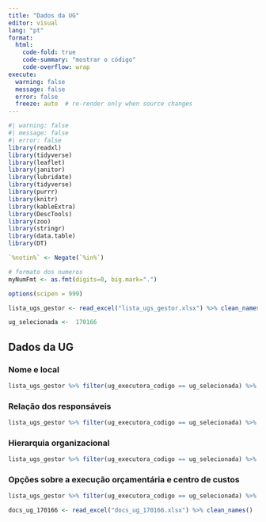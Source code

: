```yaml
---
title: "Dados da UG"
editor: visual
lang: "pt"
format:
  html:
    code-fold: true
    code-summary: "mostrar o código"
    code-overflow: wrap
execute:
  warning: false
  message: false
  error: false
  freeze: auto  # re-render only when source changes 
---
```


```r
#| warning: false
#| message: false
#| error: false
library(readxl)
library(tidyverse)
library(leaflet)
library(janitor)
library(lubridate)
library(tidyverse)
library(purrr)
library(knitr)
library(kableExtra)
library(DescTools)
library(zoo)
library(stringr)
library(data.table)
library(DT)
```

```r
`%notin%` <- Negate(`%in%`)

# formato dos numeros
myNumFmt <- as.fmt(digits=0, big.mark=".")

options(scipen = 999)
```

```r
lista_ugs_gestor <- read_excel("lista_ugs_gestor.xlsx") %>% clean_names()
```

```r
ug_selecionada <-  170166
```

## Dados da UG

### Nome e local

```r
lista_ugs_gestor %>% filter(ug_executora_codigo == ug_selecionada) %>% select( ug_executora_nome, ug_executora_codigo, uge_municipio_nome, uge_uf_sigla) %>%  pivot_longer( cols = everything()) %>% kable(col.names = c("", ""))
```

### Relação dos responsáveis

```r
lista_ugs_gestor %>% filter(ug_executora_codigo == ug_selecionada) %>% select(uge_assinatura_ne_responsavel_nome,uge_assinatura_ne_substituto_nome,uge_conf_documental_responsavel_nome,uge_conf_documental_substituto_nome,uge_contador_responsavel_nome,uge_contador_substituto_nome,uge_fechamento_lc_responsavel_nome,uge_fechamento_lc_substituto_nome,uge_gestor_financeiro_responsavel_nome,uge_gestor_financeiro_substituto_nome,uge_inscricao_ne_rp_responsavel_nome,uge_inscricao_ne_rp_substituto_nome,uge_ordenador_responsavel_nome,uge_ordenador_substituto_nome) %>% pivot_longer( cols = everything()) %>% kable()
```

### Hierarquia organizacional

```r
lista_ugs_gestor %>% filter(ug_executora_codigo == ug_selecionada) %>% select( orgao_uge_nome, orgao_uge_orgao_superior_nome, orgao_uge_orgao_maximo_nome, uge_ug_setorial_financeira_nome, uge_ug_setorial_financeira_codigo, uge_ug_setorial_orcamentaria_nome, uge_ug_setorial_orcamentaria_codigo) %>% pivot_longer( cols = everything()) %>% kable()
```

### Opções sobre a execução orçamentária e centro de custos

```r
lista_ugs_gestor %>% filter(ug_executora_codigo == ug_selecionada) %>% select(orgao_uge_detalhamento_credito, orgao_uge_utiliza_pi_s_n, orgao_uge_usa_centro_custo_s_n ) %>% pivot_longer( cols = everything()) %>% kable()
```

```r
docs_ug_170166 <- read_excel("docs_ug_170166.xlsx") %>% clean_names()
```
